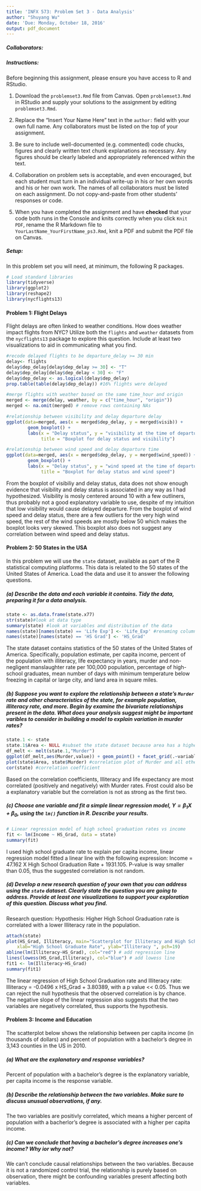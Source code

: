 ```yaml
---
title: 'INFX 573: Problem Set 3 - Data Analysis'
author: "Shuyang Wu"
date: 'Due: Monday, October 18, 2016'
output: pdf_document
---
```


<!-- This syntax can be used to add comments that are ignored during knitting process. -->

##### Collaborators: 

##### Instructions: #####

Before beginning this assignment, please ensure you have access to R and RStudio. 

1. Download the `problemset3.Rmd` file from Canvas. Open `problemset3.Rmd` in RStudio and supply your solutions to the assignment by editing `problemset3.Rmd`. 

2. Replace the "Insert Your Name Here" text in the `author:` field with your own full name. Any collaborators must be listed on the top of your assignment. 

3. Be sure to include well-documented (e.g. commented) code chucks, figures and clearly written text chunk explanations as necessary. Any figures should be clearly labeled and appropriately referenced within the text. 

4. Collaboration on problem sets is acceptable, and even encouraged, but each student must turn in an individual write-up in his or her own words and his or her own work. The names of all collaborators must be listed on each assignment. Do not copy-and-paste from other students' responses or code.

5. When you have completed the assignment and have **checked** that your code both runs in the Console and knits correctly when you click `Knit PDF`, rename the R Markdown file to `YourLastName_YourFirstName_ps3.Rmd`, knit a PDF and submit the PDF file on Canvas.

##### Setup: #####

In this problem set you will need, at minimum, the following R packages.

```r
# Load standard libraries
library(tidyverse)
library(ggplot2)
library(reshape2)
library(nycflights13)
```

#### Problem 1: Flight Delays  ####

Flight delays are often linked to weather conditions. How does weather impact flights from NYC? Utilize both the `flights` and `weather` datasets from the `nycflights13` package to explore this question. Include at least two visualizations to aid in communicating what you find.

```r
#recode delayed flights to be departure_delay >= 30 min
delay<- flights
delay$dep_delay[delay$dep_delay >= 30] <- "T"
delay$dep_delay[delay$dep_delay < 30] <- "F"
delay$dep_delay <- as.logical(delay$dep_delay)
prop.table(table(delay$dep_delay)) #16% flights were delayed

#merge flights with weather based on the same time_hour and origin
merged <- merge(delay, weather, by = c("time_hour", "origin"))
merged <- na.omit(merged) # remove rows containing NAs

#relationship between visibility and delay departure delay
ggplot(data=merged, aes(x = merged$dep_delay, y = merged$visib)) + 
        geom_boxplot() +
        labs(x = "Delay status", y = "visibility at the time of departure", 
             title = "Boxplot for delay status and visibility")

#relationship between wind speed and delay departure time
ggplot(data=merged, aes(x = merged$dep_delay, y = merged$wind_speed)) + 
        geom_boxplot() +
        labs(x = "Delay status", y = "wind speed at the time of departure", 
             title = "Boxplot for delay status and wind speed")
```
From the boxplot of visibiliy and delay status, data does not show enough evidence that visibility and delay status is associated in any way as I had hypothesized. Visibility is mosly centered around 10 with a few outliners, thus probably not a good explanatory variable to use, despite of my intuition that low visibility would cause delayed departure. From the boxplot of wind speed and delay status, there are a few outliers for the very high wind speed, the rest of the wind speeds are mostly below 50 which makes the boxplot looks very skewed. This boxplot also does not suggest any correlation between wind speed and delay status. 

#### Problem 2: 50 States in the USA ####

In this problem we will use the `state` dataset, available as part of the R statistical computing platforms. This data is related to the 50 states of the United States of America. Load the data and use it to answer the following questions. 

##### (a) Describe the data and each variable it contains. Tidy the data, preparing it for a data analysis. 
```r
state <- as.data.frame(state.x77)
str(state)#look at data type
summary(state) #look at variables and distribution of the data
names(state)[names(state) == 'Life Exp'] <- 'Life_Exp' #renaming columns
names(state)[names(state) == 'HS Grad'] <- 'HS_Grad' 
```
The state dataset contains statistics of the 50 states of the United States of America. Specifically, population estimate, per capita income, percent of the population with illiteracy, life expectancy in years, murder and non-negligent manslaughter rate per 100,000 population, percentage of high-school graduates, mean number of days with minimum temperature below freezing in capital or large city, and land area in square miles.

##### (b) Suppose you want to explore the relationship between a state's `Murder` rate and other characteristics of the state, for example population, illiteracy rate, and more. Begin by examine the bivariate relationships present in the data. What does your analysis suggest might be important varibles to consider in building a model to explain variation in murder rates?

```r
state.1 <- state
state.1$Area <- NULL #subset the state dataset because area has a higher mean than all other variables
df_melt <- melt(state.1,"Murder") 
ggplot(df_melt,aes(Murder,value)) + geom_point() + facet_grid(.~variable) #correlation plots of Murder and all other variables
plot(state$Area, state$Murder) #correlation plot of Murder and all other variable cont.d
cor(state) #correlation coefficient
```
Based on the correlation coefficients, Illiteracy and life expectancy are most correlated (positively and negatively) with Murder rates. Frost could also be a explanatory variable but the correlation is not as strong as the first two.

##### (c) Choose one variable and fit a simple linear regression model, $Y = \beta_1X + \beta_0$, using the `lm()` function in R. Describe your results.

```r
# Linear regression model of high school graduation rates vs income
fit <- lm(Income ~ HS_Grad, data = state)
summary(fit)
```
I used high school graduate rate to explain per capita income, linear regression model fitted a linear line with the following expression: Income = 47.162 X High School Graduation Rate + 1931.105. P-value is way smaller than 0.05, thus the suggested correlation is not random.

##### (d) Develop a new research question of your own that you can address using the `state` dataset. Clearly state the question you are going to address. Provide at least one visualizations to support your exploration of this question. Discuss what you find.
Research question: Hypothesis: Higher High School Graduation rate is correlated with a lower Illiteracy rate in the population.
```r
attach(state)
plot(HS_Grad, Illiteracy, main="Scatterplot for Illiteracy and High School Graduate Rate", 
  	xlab="High School Graduate Rate", ylab="Illiteracy ", pch=19)
abline(lm(Illiteracy~HS_Grad), col="red") # add regression line 
lines(lowess(HS_Grad,Illiteracy), col="blue") # add lowess line
fit1 <- lm(Illiteracy~HS_Grad)
summary(fit1)
```
The linear regression of High School Graduation rate and Illiteracy rate: Illiteracy = -0.0496 x HS_Grad + 3.80389, with a p value << 0.05. Thus we can reject the null hypothesis that the observed correlation is by chance. The negative slope of the linear regression also suggests that the two variables are negatively correlated, thus supports the hypothesis.

#### Problem 3: Income and Education ####

The scatterplot below shows the relationship between per capita
income (in thousands of dollars) and percent of population with a bachelor’s degree in 3,143
counties in the US in 2010.

##### (a) What are the explanatory and response variables? 
Percent of population with a bachelor's degree is the explanatory variable, per capita income is the response variable.

##### (b) Describe the relationship between the two variables. Make sure to discuss unusual observations, if any.
The two variables are positivly correlated, which means a higher percent of population with a bacherlor's degree is associated with a higher per capita income.

##### (c) Can we conclude that having a bachelor’s degree increases one’s income? Why ior why not?
We can't conclude causal relationships between the two variables. Because it is not a randomized control trial, the relationship is purely based on observation, there might be confounding variables present affecting both variables.

